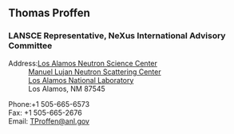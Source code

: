 ==Thomas Proffen==
===LANSCE Representative, NeXus International Advisory Committee===
;Address:[http://lansce.lanl.gov Los Alamos Neutron Science Center]
:[http://www.lansce.lanl.gov/lujan/index.html Manuel Lujan Neutron Scattering Center]
:[http://www.lanl.gov Los Alamos National Laboratory]
:Los Alamos, NM 87545

;Phone:+1 505-665-6573
;Fax: +1 505-665-2676
;Email: [mailto:TProffen@lanl.gov TProffen@anl.gov]
